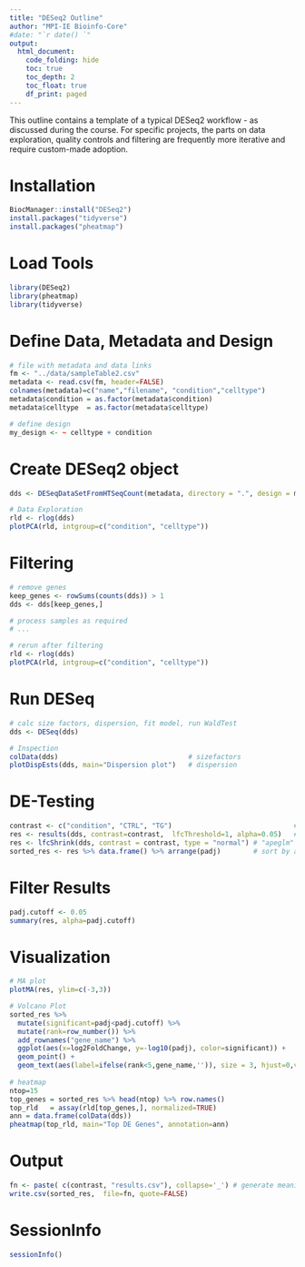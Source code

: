 ```yaml
---
title: "DESeq2 Outline"
author: "MPI-IE Bioinfo-Core"
#date: "`r date() `"
output:
  html_document:
    code_folding: hide
    toc: true
    toc_depth: 2
    toc_float: true
    df_print: paged
---
```


This outline contains a template of a typical DESeq2 workflow - as discussed during the course.  For specific projects, the parts on data exploration, quality controls and filtering are frequently more iterative and require custom-made adoption.


# Installation 
```r
BiocManager::install("DESeq2")
install.packages("tidyverse")
install.packages("pheatmap")
```

# Load Tools
```r
library(DESeq2)
library(pheatmap)
library(tidyverse)
```


# Define Data, Metadata and Design
```r
# file with metadata and data links
fm <- "../data/sampleTable2.csv"      
metadata <- read.csv(fm, header=FALSE)
colnames(metadata)=c("name","filename", "condition","celltype")
metadata$condition = as.factor(metadata$condition)
metadata$celltype  = as.factor(metadata$celltype)

# define design
my_design <- ~ celltype + condition 
```

# Create DESeq2 object
```r
dds <- DESeqDataSetFromHTSeqCount(metadata, directory = ".", design = my_design)

# Data Exploration
rld <- rlog(dds)  
plotPCA(rld, intgroup=c("condition", "celltype"))
```



# Filtering
```r
# remove genes
keep_genes <- rowSums(counts(dds)) > 1
dds <- dds[keep_genes,]

# process samples as required
# ...

# rerun after filtering
rld <- rlog(dds)  
plotPCA(rld, intgroup=c("condition", "celltype"))
```

# Run DESeq
```r
# calc size factors, dispersion, fit model, run WaldTest
dds <- DESeq(dds)                           

# Inspection
colData(dds)                                # sizefactors
plotDispEsts(dds, main="Dispersion plot")   # dispersion
```

# DE-Testing
```r
contrast <- c("condition", "CTRL", "TG")                              # define contrast
res <- results(dds, contrast=contrast,  lfcThreshold=1, alpha=0.05)   # results table
res <- lfcShrink(dds, contrast = contrast, type = "normal") # "apeglm" needs package
sorted_res <- res %>% data.frame() %>% arrange(padj)        # sort by adjusted p-value
```

# Filter Results
```r
padj.cutoff <- 0.05
summary(res, alpha=padj.cutoff)	
```

# Visualization
```r
# MA plot
plotMA(res, ylim=c(-3,3))

# Volcano Plot
sorted_res %>% 
  mutate(significant=padj<padj.cutoff) %>% 
  mutate(rank=row_number()) %>% 
  add_rownames("gene_name") %>% 
  ggplot(aes(x=log2FoldChange, y=-log10(padj), color=significant)) + 
  geom_point() + 
  geom_text(aes(label=ifelse(rank<5,gene_name,'')), size = 3, hjust=0,vjust=-0.15)
  
# heatmap
ntop=15
top_genes = sorted_res %>% head(ntop) %>% row.names()
top_rld   = assay(rld[top_genes,], normalized=TRUE) 
ann = data.frame(colData(dds))   
pheatmap(top_rld, main="Top DE Genes", annotation=ann)
```

# Output
```r
fn <- paste( c(contrast, "results.csv"), collapse='_') # generate meaningful filename
write.csv(sorted_res,  file=fn, quote=FALSE)
```

# SessionInfo
```r
sessionInfo()
```


